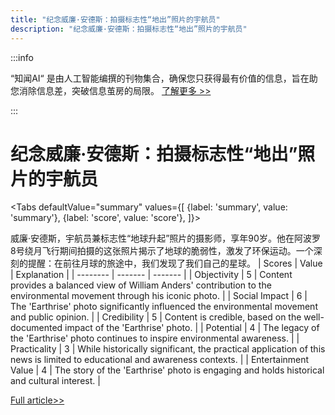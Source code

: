 ```yaml
---
title: "纪念威廉·安德斯：拍摄标志性“地出”照片的宇航员"
description: "纪念威廉·安德斯：拍摄标志性“地出”照片的宇航员"
---
```



:::info

“知闻AI“ 是由人工智能编撰的刊物集合，确保您只获得最有价值的信息，旨在助您消除信息差，突破信息茧房的局限。  [了解更多 >>](/zh-Hans/docs/guides)

:::

# 纪念威廉·安德斯：拍摄标志性“地出”照片的宇航员


<Tabs
	defaultValue="summary"
	values={[
	{label: 'summary', value: 'summary'},
	{label: 'score', value: 'score'},
]}>
<TabItem value="summary">


威廉·安德斯，宇航员兼标志性“地球升起”照片的摄影师，享年90岁。他在阿波罗8号绕月飞行期间拍摄的这张照片揭示了地球的脆弱性，激发了环保运动。一个深刻的提醒：在前往月球的旅途中，我们发现了我们自己的星球。
</TabItem>
<TabItem value="score">
	| Scores     | Value   | Explanation |
	| -------- | ------- | ------- |
	| Objectivity  | 5    | Content provides a balanced view of William Anders' contribution to the environmental movement through his iconic photo.    |
	| Social Impact | 6     | The 'Earthrise' photo significantly influenced the environmental movement and public opinion.    |
	| Credibility    | 5    | Content is credible, based on the well-documented impact of the 'Earthrise' photo.    |
	| Potential    | 4    | The legacy of the 'Earthrise' photo continues to inspire environmental awareness.    |
	| Practicality    | 3    | While historically significant, the practical application of this news is limited to educational and awareness contexts.    |
	| Entertainment Value    | 4    | The story of the 'Earthrise' photo is engaging and holds historical and cultural interest.    |
</TabItem>
</Tabs>

[Full article>>](https://techcrunch.com/2024/06/09/william-anders-astronaut-who-took-the-famous-earthrise-photo-dies-at-90/)
